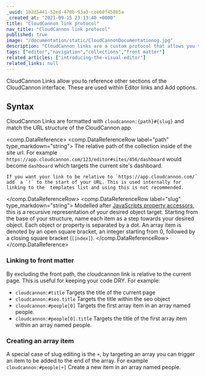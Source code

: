 ```yaml
---
_uuid: 1b2d5441-52ed-470b-93a3-cee60f45865a
_created_at: "2021-09-15 23:13:40 +0000"
title: "CloudCannon link protocol"
nav_title: "CloudCannon link protocol"
published: true
image: "/documentation/static/CloudCannonDocumentationog.jpg"
description: "CloudCannon links are a custom protocol that allows you to deep link into CloudCannon."
tags: ["editor","navigation","collections","front matter"]
related_articles: ["introducing-the-visual-editor"]
related_links: null
---
```


CloudCannon Links allow you to reference other sections of the CloudCannon interface. These are used within Editor links and Add options.

## Syntax
CloudCannon Links are formatted with `cloudcannon:{path}#{slug}` and match the URL structure of the CloudCannon app.

<comp.DataReference>
  <comp.DataReferenceRow label="path" type_markdown="string">
    The relative path of the collection inside of the site url. For example  `https://app.cloudcannon.com/123/editor#sites/456/dashboard` would become  `dashboard` which targets the current site's dashboard.

    If you want your link to be relative to `https://app.cloudcannon.com/` add  a `!` to the start of your URL. This is used internally for linking to the  templates list and using this is not recommended.
  </comp.DataReferenceRow>
  <comp.DataReferenceRow label="slug" type_markdown="string">
    Modelled after [JavaScripts property accessors](https://developer.mozilla.org/en-US/docs/Web/JavaScript/Reference/Operators/Property_accessors), this is a recursive representation of your desired object target. Starting from the base of your structure, name each item as a step towards your desired object. Each object or property is separated by a dot. An array item is denoted by an open square bracket, an integer starting from 0, followed by a closing square bracket (`[index]`).
  </comp.DataReferenceRow>
</comp.DataReference>

### Linking to front matter
By excluding the front path, the cloudcannon link is relative to the current page. This is useful for keeping your code DRY. For example:
- `cloudcannon:#title` Targets the title of the current page
- `cloudcannon:#seo.title` Targets the title within the seo object
- `cloudcannon:#people[0]` Targets the first array item in an array named people.
- `cloudcannon:#people[0].title` Targets the title of the first array item within an array named people.

### Creating an array item
A special case of slug editing is the `+`, by targeting an array you can trigger an item to be added to the end of the array. For example `cloudcannon:#people[+]` Create a new item in an array named people.
